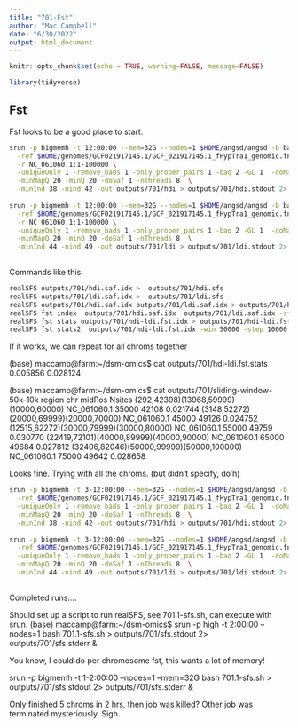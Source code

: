```yaml
---
title: "701-Fst"
author: "Mac Campbell"
date: "6/30/2022"
output: html_document
---
```


```r
knitr::opts_chunk$set(echo = TRUE, warning=FALSE, message=FALSE)
```


```r
library(tidyverse)
```

## Fst

Fst looks to be a good place to start.    

```sh
srun -p bigmemh -t 12:00:00 --mem=32G --nodes=1 $HOME/angsd/angsd -b bamlists/testHDI.bamlist -anc $HOME/genomes/GCF021917145.1/GCF_021917145.1_fHypTra1_genomic.fna \
  -ref $HOME/genomes/GCF021917145.1/GCF_021917145.1_fHypTra1_genomic.fna \
  -r NC_061060.1:1-100000 \
  -uniqueOnly 1 -remove_bads 1 -only_proper_pairs 1 -baq 2 -GL 1  -doMaf 1 -doMajorMinor 1 \
  -minMapQ 20 -minQ 20 -doSaf 1 -nThreads 8  \
  -minInd 38 -nind 42 -out outputs/701/hdi > outputs/701/hdi.stdout 2> outputs/701/hdi.stderr &
  
srun -p bigmemh -t 12:00:00 --mem=32G --nodes=1 $HOME/angsd/angsd -b bamlists/testLDI.bamlist -anc $HOME/genomes/GCF021917145.1/GCF_021917145.1_fHypTra1_genomic.fna \
  -ref $HOME/genomes/GCF021917145.1/GCF_021917145.1_fHypTra1_genomic.fna \
  -r NC_061060.1:1-100000 \
  -uniqueOnly 1 -remove_bads 1 -only_proper_pairs 1 -baq 2 -GL 1  -doMaf 1 -doMajorMinor 1 \
  -minMapQ 20 -minQ 20 -doSaf 1 -nThreads 8  \
  -minInd 44 -nind 49 -out outputs/701/ldi > outputs/701/ldi.stdout 2> outputs/701/ldi.stderr &
  
```

Commands like this:

```sh
realSFS outputs/701/hdi.saf.idx >  outputs/701/hdi.sfs
realSFS outputs/701/ldi.saf.idx >  outputs/701/ldi.sfs
realSFS outputs/701/hdi.saf.idx outputs/701/ldi.saf.idx > outputs/701/hdi-ldi.2dsfs
realSFS fst index  outputs/701/hdi.saf.idx  outputs/701/ldi.saf.idx -sfs outputs/701/hdi-ldi.2dsfs -fstout outputs/701/hdi-ldi
realSFS fst stats outputs/701/hdi-ldi.fst.idx > outputs/701/hdi-ldi.fst.stats
realSFS fst stats2  outputs/701/hdi-ldi.fst.idx -win 50000 -step 10000 >  outputs/701/sliding-window-50k-10k
```

If it works, we can repeat for all chroms together

(base) maccamp@farm:~/dsm-omics$ cat outputs/701/hdi-ldi.fst.stats 
0.005856	0.028124

(base) maccamp@farm:~/dsm-omics$ cat outputs/701/sliding-window-50k-10k 
region	chr	midPos	Nsites
(292,42398)(13968,59999)(10000,60000)	NC_061060.1	35000	42108	0.021744
(3148,52272)(20000,69999)(20000,70000)	NC_061060.1	45000	49126	0.024752
(12515,62272)(30000,79999)(30000,80000)	NC_061060.1	55000	49759	0.030770
(22419,72101)(40000,89999)(40000,90000)	NC_061060.1	65000	49684	0.027812
(32406,82046)(50000,99999)(50000,100000)	NC_061060.1	75000	49642	0.028658

Looks fine. Trying with all the chroms. (but didn't specify, do'h)

```sh
srun -p bigmemh -t 3-12:00:00 --mem=32G --nodes=1 $HOME/angsd/angsd -b bamlists/testHDI.bamlist -anc $HOME/genomes/GCF021917145.1/GCF_021917145.1_fHypTra1_genomic.fna \
  -ref $HOME/genomes/GCF021917145.1/GCF_021917145.1_fHypTra1_genomic.fna \
  -uniqueOnly 1 -remove_bads 1 -only_proper_pairs 1 -baq 2 -GL 1  -doMaf 1 -doMajorMinor 1 \
  -minMapQ 20 -minQ 20 -doSaf 1 -nThreads 8  \
  -minInd 38 -nind 42 -out outputs/701/hdi > outputs/701/hdi.stdout 2> outputs/701/hdi.stderr &
  
srun -p bigmemh -t 3-12:00:00 --mem=32G --nodes=1 $HOME/angsd/angsd -b bamlists/testLDI.bamlist -anc $HOME/genomes/GCF021917145.1/GCF_021917145.1_fHypTra1_genomic.fna \
  -ref $HOME/genomes/GCF021917145.1/GCF_021917145.1_fHypTra1_genomic.fna \
  -uniqueOnly 1 -remove_bads 1 -only_proper_pairs 1 -baq 2 -GL 1  -doMaf 1 -doMajorMinor 1 \
  -minMapQ 20 -minQ 20 -doSaf 1 -nThreads 8  \
  -minInd 44 -nind 49 -out outputs/701/ldi > outputs/701/ldi.stdout 2> outputs/701/ldi.stderr &
  
```

Completed runs.... 

Should set up a script to run realSFS, see 701.1-sfs.sh, can execute with srun.
(base) maccamp@farm:~/dsm-omics$ srun -p high -t 2:00:00 --nodes=1 bash 701.1-sfs.sh > outputs/701/sfs.stdout 2> outputs/701/sfs.stderr &

You know, I could do per chromosome fst, this wants a lot of memory!

 srun -p bigmemh -t 1-2:00:00 --nodes=1 --mem=32G  bash 701.1-sfs.sh > outputs/701/sfs.stdout  2> outputs/701/sfs.stderr &

Only finished 5 chroms in 2 hrs, then job was killed? Other job was terminated mysteriously. Sigh. 